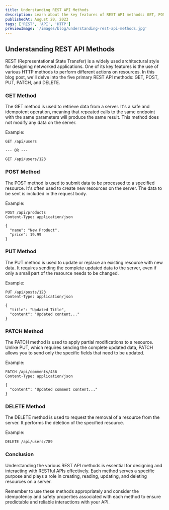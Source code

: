 ```yaml
---
title: Understanding REST API Methods
description: Learn about the key features of REST API methods: GET, POST, PUT, PATCH, and DELETE. Explore how these methods enable interactions with resources on servers, and understand their roles in creating, retrieving, updating, and deleting data.
publishedAt: August 20, 2023
tags: ['REST', 'API', 'HTTP']
previewImage: '/images/blog/understanding-rest-api-methods.jpg'
---
```


## Understanding REST API Methods

REST (Representational State Transfer) is a widely used architectural style for designing networked applications. One of its key features is the use of various HTTP methods to perform different actions on resources. In this blog post, we'll delve into the five primary REST API methods: GET, POST, PUT, PATCH, and DELETE.

### GET Method

The GET method is used to retrieve data from a server. It's a safe and idempotent operation, meaning that repeated calls to the same endpoint with the same parameters will produce the same result. This method does not modify any data on the server.

Example:

```http
GET /api/users

--- OR ---

GET /api/users/123
```

### POST Method

The POST method is used to submit data to be processed to a specified resource. It's often used to create new resources on the server. The data to be sent is included in the request body.

Example:

```http
POST /api/products
Content-Type: application/json

{
  "name": "New Product",
  "price": 19.99
}
```

### PUT Method

The PUT method is used to update or replace an existing resource with new data. It requires sending the complete updated data to the server, even if only a small part of the resource needs to be changed.

Example:

```http
PUT /api/posts/123
Content-Type: application/json

{
  "title": "Updated Title",
  "content": "Updated content..."
}
```

### PATCH Method

The PATCH method is used to apply partial modifications to a resource. Unlike PUT, which requires sending the complete updated data, PATCH allows you to send only the specific fields that need to be updated.

Example:

```http
PATCH /api/comments/456
Content-Type: application/json

{
  "content": "Updated comment content..."
}
```

### DELETE Method

The DELETE method is used to request the removal of a resource from the server. It performs the deletion of the specified resource.

Example:

```http
DELETE /api/users/789
```

### Conclusion

Understanding the various REST API methods is essential for designing and interacting with RESTful APIs effectively. Each method serves a specific purpose and plays a role in creating, reading, updating, and deleting resources on a server.

Remember to use these methods appropriately and consider the idempotency and safety properties associated with each method to ensure predictable and reliable interactions with your API.
